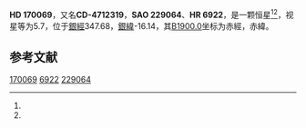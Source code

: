 {{Starbox begin
| name = HD 170069
}}
{{Starbox observe
| epoch = [[J2000.0|J2000.0]]
| constell = {{星座名待查}}<ref name=SIMBAD>{{cite web
 | url=http://simbad.u-strasbg.fr/simbad/sim-id?Ident=HR+6922
 | title =Pulsating variable Star
 | publisher=Centre de Données astronomiques de Strasbourg
 | work=SIMBAD
 | accessdate=2012-07-13}}</ref><ref name=DATA>{{cite web
 | url=http://vizier.u-strasbg.fr/viz-bin/VizieR-5?-out.add=.&-source=5050&-corr=PK=HR&-out.max=9999&HR=6922
 | title=VizieR Detailed Page
 | accessdate=2012-07-13
 | archive-date=2016-03-04
 | archive-url=https://web.archive.org/web/20160304223414/http://vizier.u-strasbg.fr/viz-bin/VizieR-5?-out.add=.&-source=5050&-corr=PK=HR&-out.max=9999&HR=6922
 | dead-url=no
 }}</ref>
| 星官 = 
| ra = {{RA|18|29|55.8}}<ref name=SIMBAD /><ref name=DATA />
| dec = {{DEC|-47|13|13}}<ref name=SIMBAD /><ref name=DATA />
| appmag_v = 5.7<ref name=SIMBAD /><ref name=DATA />
}}
{{Starbox character
| class = K2III<ref name=SIMBAD /><ref name=DATA />
| b-v = 1.26<ref name=SIMBAD /><ref name=DATA />
| u-b = <ref name=SIMBAD /><ref name=DATA />
| r-i = <ref name=SIMBAD /><ref name=DATA />
| variable = 
}}
{{Starbox astrometry
| radial_v = 
| prop_mo_ra = -18
| parallax = 
| p_error = 
}}
{{Starbox catalog
| names =CD-4712319，[[SAO星表|SAO]] 229064，[[HD星表|HD]] 170069，[[HR星表|HR]] 6922}}
{{Starbox reference |Simbad=HR+6922}}
{{Starbox end}}

'''HD 170069'''，又名'''CD-4712319'''，'''SAO 229064'''、'''HR 6922'''，是一颗恒星<ref name=SIMBAD /><ref name=DATA />，视星等为5.7，位于[[銀道座標系|銀經]]347.68，[[銀道座標系|銀緯]]-16.14，其[[B1900.0|B1900.0]]坐标为赤經{{RA|18|22|24.6}}，赤緯{{DEC|-47|-16.14|1}}。

== 参考文献 ==
{{reflist}}

{{star-stub}}

[[Category:HD和HDE天體|170069]]
[[Category:HR天體|6922]]
[[Category:SAO天體|229064]]